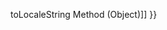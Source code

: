 {{Page_Title}}
{{Flags}}
{{Summary_Section|Determines whether two strings are equivalent in the current locale.

}}
{{JS_Syntax|Formats={{JS_Syntax_Format
|Format= stringVar.localeCompare( stringExp )}}
|Values={{JS_Syntax_Parameter
|Name=stringVar
|Required=Required
|Description=A String object or string literal.}}{{JS_Syntax_Parameter
|Name=stringExp
|Required=Required
|Description=String to compare to stringVar.}}
}}
{{Remarks_Section
|Remarks=The '''localeCompare''' performs a locale-sensitive string comparison of the stringVar and the stringExp and returns -1, 0, or +1, depending on the sort order of the system default locale.

If stringVar sorts before stringExp , '''localeCompare''' returns -1; if stringVar sorts after stringExp , +1 is returned. A return value of zero means that the two strings are equivalent.
}}
{{Examples_Section
|Not_required=No
|Examples={{Single_Example
|Language=JavaScript
|Description=The following code shows how to use '''localeCompare'''.

|Code= var str1 = "def";
 var str2 = "abc"
 
 document.write(str1.localeCompare(str2) + "&lt;br/&gt;");
 
 // Output: 1
 var str3 = "ghi";
 
 document.write(str1.localeCompare(str3)+ "&lt;br/&gt;");
 
 // Output: -1
 var str4 = "def";
 
 document.write(str1.localeCompare(str4));
 
 // Output: 0
}}}}
{{See_Also_Section
|Manual_links=* [[javascript/Object/toLocaleString{{!}}toLocaleString Method (Object)]]
}}
{{Topics | JS Basic}}

{{External_Attribution
|Is_CC-BY-SA=No
|Sources=MSDN
|MDN_link=
|MSDN_link=http://msdn.microsoft.com/en-us/library/ie/62b7ahzy(v=vs.94).aspx
|HTML5Rocks_link=
}}

